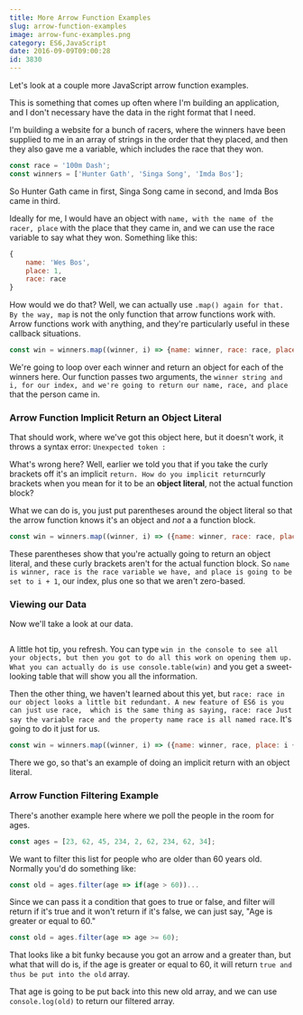 ```yaml
---
title: More Arrow Function Examples
slug: arrow-function-examples
image: arrow-func-examples.png
category: ES6,JavaScript
date: 2016-09-09T09:00:28
id: 3830
---
```


Let's look at a couple more JavaScript arrow function examples.

This is something that comes up often where I'm building an application, and I don't necessary have the data in the right format that I need.

I'm building a website for a bunch of racers, where the winners have been supplied to me in an array of strings in the order that they placed, and then they also gave me a variable, which includes the race that they won.


```js
const race = '100m Dash';
const winners = ['Hunter Gath', 'Singa Song', 'Imda Bos'];

```

So Hunter Gath came in first, Singa Song came in second, and Imda Bos came in third.

Ideally for me, I would have an object with `name, with the name of the racer, place` with the place that they came in, and we can use the race variable to say what they won. Something like this:


```js
{
    name: 'Wes Bos',
    place: 1,
    race: race
}

```

How would we do that? Well, we can actually use `.map() again for that. By the way, map` is not the only function that arrow functions work with. Arrow functions work with anything, and they're particularly useful in these callback situations.


```js
const win = winners.map((winner, i) => {name: winner, race: race, place: i})

```

We're going to loop over each winner and return an object for each of the winners here. Our function passes two arguments, the `winner string and i, for our index, and we're going to return our name, race, and place` that the person came in.

<h3>Arrow Function Implicit Return an Object Literal</h3>

That should work, where we've got this object here, but it doesn't work, it throws a syntax error: `Unexpected token :`

What's wrong here? Well, earlier we told you that if you take the curly brackets off it's an implicit `return. How do you implicit return`curly brackets when you mean for it to be an **object literal**, not the actual function block?

What we can do is, you just put parentheses around the object literal so that the arrow function knows it's an object and <em>not</em> a a function block.


```js
const win = winners.map((winner, i) => ({name: winner, race: race, place: i + 1}));

```

These parentheses show that you're actually going to return an object literal, and these curly brackets aren't for the actual function block. So `name is winner, race is the race variable we have, and place is going to be set to i + 1`, our index, plus one so that we aren't zero-based.

<h3>Viewing our Data</h3>

Now we'll take a look at our data.

<img src="ss-2016-09-07-at-10.50.42-AM.png" alt="" />

A little hot tip, you refresh. You can type `win in the console to see all your objects, but then you got to do all this work on opening them up. What you can actually do is use console.table(win)` and you get a sweet-looking table that will show you all the information.

Then the other thing, we haven't learned about this yet, but `race: race in our object looks a little bit redundant. A new feature of ES6 is you can just use race,  which is the same thing as saying, race: race Just say the variable race and the property name race is all named race`. It's going to do it just for us.


```js
const win = winners.map((winner, i) => ({name: winner, race, place: i + 1}))

```

There we go, so that's an example of doing an implicit return with an object literal.

<h3>Arrow Function Filtering Example</h3>

There's another example here where we poll the people in the room for ages.


```js
const ages = [23, 62, 45, 234, 2, 62, 234, 62, 34];

```

We want to filter this list for people who are older than 60 years old. Normally you'd do something like:


```js
const old = ages.filter(age => if(age > 60))...

```

Since we can pass it a condition that goes to true or false, and filter will return if it's true and it won't return if it's false, we can just say, "Age is greater or equal to 60."


```js
const old = ages.filter(age => age >= 60);

```

That looks like a bit funky because you got an arrow and a greater than, but what that will do is, if the age is greater or equal to 60, it will return `true and thus be put into the old` array.

That age is going to be put back into this new old array, and we can use `console.log(old)` to return our filtered array.